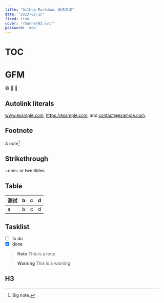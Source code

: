 ```yaml
---
title: "Github Markdown 语法测试"
date: "2023-02-15"
fixed: true
cover: "/banner03.avif"
password: 'mdx'
---
```


# TOC

# GFM

:smile:
:tada:
:rocket:

## Autolink literals

www.example.com, https://example.com, and contact@example.com.

## Footnote

A note[^1]

[^1]: Big note.

## Strikethrough

~one~ or ~~two~~ tildes.

## Table

| 测试 | b  |  c |  d  |
| - | :- | -: | :-: |
| a | b  |  c |  d  |

## Tasklist

* [ ] to do
* [x] done

> **Note**
> This is a note

> **Warning**
> This is a warning

## H3